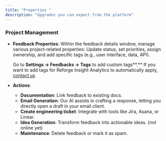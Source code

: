 ```yaml
---
title: "Properties "
description: "Upgrades you can expect from the platform"
---
```




### Project Management

- **Feedback Properties**: Within the feedback details window, manage various project-related properties: Update status, set priorities, assign ownership, and add specific tags (e.g., user interface, data, API).

  Go to **Settings → Feedbacks → Tags** to add custom tags**.** If you want to add tags for Reforge Insight Analytics to automatically apply, [contact us](mailto:support@monterey.ai)

- **Actions**:
  - **Documentation**: Link feedback to existing docs.
  - **Email Generation**: Our AI assists in crafting a response, letting you directly open a draft in your email client.
  - **Create engineering ticket**: Integrate with tools like Jira, Asana, or Linear.
  - **Idea Generation**: Transform feedback into actionable ideas. (not online yet)
  - **Maintenance**: Delete feedback or mark it as spam.